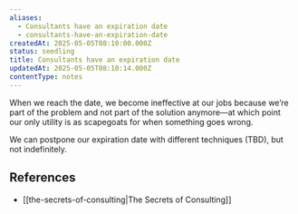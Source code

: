 ```yaml
---
aliases:
  - Consultants have an expiration date
  - consultants-have-an-expiration-date
createdAt: 2025-05-05T08:10:00.000Z
status: seedling
title: Consultants have an expiration date
updatedAt: 2025-05-05T08:10:14.000Z
contentType: notes
---
```

When we reach the date, we become ineffective at our jobs because we’re part of the problem and not part of the solution anymore—at which point our only utility is as scapegoats for when something goes wrong.

We can postpone our expiration date with different techniques (TBD), but not indefinitely.

## References

- [[the-secrets-of-consulting|The Secrets of Consulting]]
